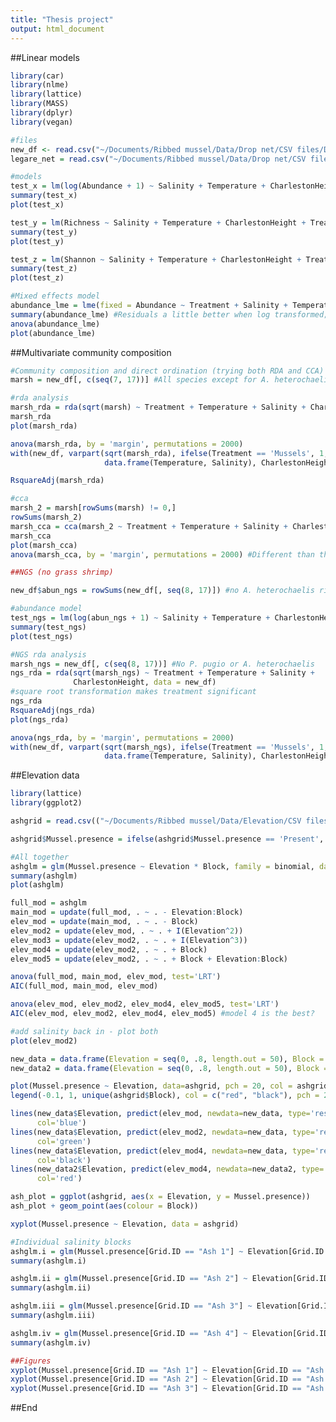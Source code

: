 ```yaml
---
title: "Thesis project"
output: html_document
---
```

##Linear models
```r
library(car)
library(nlme)
library(lattice)
library(MASS)
library(dplyr)
library(vegan)

#files
new_df <- read.csv("~/Documents/Ribbed mussel/Data/Drop net/CSV files/Diversity_abundance.csv")
legare_net = read.csv("~/Documents/Ribbed mussel/Data/Drop net/CSV files/Legare.csv")

#models
test_x = lm(log(Abundance + 1) ~ Salinity + Temperature + CharlestonHeight + Treatment + Pairing, data = new_df) 
summary(test_x)
plot(test_x)

test_y = lm(Richness ~ Salinity + Temperature + CharlestonHeight + Treatment + Pairing, data = new_df) 
summary(test_y)
plot(test_y)

test_z = lm(Shannon ~ Salinity + Temperature + CharlestonHeight + Treatment + Pairing, data = new_df) 
summary(test_z)
plot(test_z)

#Mixed effects model
abundance_lme = lme(fixed = Abundance ~ Treatment + Salinity + Temperature + CharlestonHeight, random = ~1 | Date/Pairing, data = new_df)
summary(abundance_lme) #Residuals a little better when log transformed; salinity becomes less "important" when this happens
anova(abundance_lme)
plot(abundance_lme)
```

##Multivariate community composition
```r
#Community composition and direct ordination (trying both RDA and CCA)
marsh = new_df[, c(seq(7, 17))] #All species except for A. heterochaelis

#rda analysis
marsh_rda = rda(sqrt(marsh) ~ Treatment + Temperature + Salinity + CharlestonHeight, data = new_df) #square root transformation makes treatment significant
marsh_rda
plot(marsh_rda)

anova(marsh_rda, by = 'margin', permutations = 2000)
with(new_df, varpart(sqrt(marsh_rda), ifelse(Treatment == 'Mussels', 1, 0),  
                     data.frame(Temperature, Salinity), CharlestonHeight))

RsquareAdj(marsh_rda)

#cca
marsh_2 = marsh[rowSums(marsh) != 0,]
rowSums(marsh_2)
marsh_cca = cca(marsh_2 ~ Treatment + Temperature + Salinity + CharlestonHeight,                      data = new_df[-c(11, 62, 63, 65, 66, 68, 70),]) #All rows                         have to be greater than zero
marsh_cca
plot(marsh_cca)
anova(marsh_cca, by = 'margin', permutations = 2000) #Different than the rda analysis. Tidal height becomes much less important. Treatment is way more important. Temperature remains fairly important.

##NGS (no grass shrimp)

new_df$abun_ngs = rowSums(new_df[, seq(8, 17)]) #no A. heterochaelis right now because of NAs

#abundance model
test_ngs = lm(log(abun_ngs + 1) ~ Salinity + Temperature + CharlestonHeight + Treatment + Pairing, data = new_df) 
summary(test_ngs)
plot(test_ngs)

#NGS rda analysis
marsh_ngs = new_df[, c(seq(8, 17))] #No P. pugio or A. heterochaelis
ngs_rda = rda(sqrt(marsh_ngs) ~ Treatment + Temperature + Salinity +
              CharlestonHeight, data = new_df) 
#square root transformation makes treatment significant
ngs_rda
RsquareAdj(ngs_rda)
plot(ngs_rda)

anova(ngs_rda, by = 'margin', permutations = 2000)
with(new_df, varpart(sqrt(marsh_ngs), ifelse(Treatment == 'Mussels', 1, 0),  
                     data.frame(Temperature, Salinity), CharlestonHeight))
```

##Elevation data
```r
library(lattice)
library(ggplot2)

ashgrid = read.csv(("~/Documents/Ribbed mussel/Data/Elevation/CSV files/Ash_grids.csv"))

ashgrid$Mussel.presence = ifelse(ashgrid$Mussel.presence == 'Present', 1, 0)

#All together
ashglm = glm(Mussel.presence ~ Elevation * Block, family = binomial, data = ashgrid)
summary(ashglm)
plot(ashglm)

full_mod = ashglm
main_mod = update(full_mod, . ~ . - Elevation:Block)
elev_mod = update(main_mod, . ~ . - Block)
elev_mod2 = update(elev_mod, . ~ . + I(Elevation^2))
elev_mod3 = update(elev_mod2, . ~ . + I(Elevation^3))
elev_mod4 = update(elev_mod2, . ~ . + Block)
elev_mod5 = update(elev_mod2, . ~ . + Block + Elevation:Block)

anova(full_mod, main_mod, elev_mod, test='LRT')
AIC(full_mod, main_mod, elev_mod)

anova(elev_mod, elev_mod2, elev_mod4, elev_mod5, test='LRT')
AIC(elev_mod, elev_mod2, elev_mod4, elev_mod5) #model 4 is the best?

#add salinity back in - plot both
plot(elev_mod2)

new_data = data.frame(Elevation = seq(0, .8, length.out = 50), Block = rep(c("15-20"), each = 50))
new_data2 = data.frame(Elevation = seq(0, .8, length.out = 50), Block = rep(c("20-25"), each = 50))

plot(Mussel.presence ~ Elevation, data=ashgrid, pch = 20, col = ashgrid$Block, xlab = "Elevation (m)", ylab = "Geukensia demissa presence")
legend(-0.1, 1, unique(ashgrid$Block), col = c("red", "black"), pch = 20)

lines(new_data$Elevation, predict(elev_mod, newdata=new_data, type='response'),
      col='blue')
lines(new_data$Elevation, predict(elev_mod2, newdata=new_data, type='response'),
      col='green')
lines(new_data$Elevation, predict(elev_mod4, newdata=new_data, type='response'),
      col='black')
lines(new_data2$Elevation, predict(elev_mod4, newdata=new_data2, type='response'),
      col='red')

ash_plot = ggplot(ashgrid, aes(x = Elevation, y = Mussel.presence))
ash_plot + geom_point(aes(colour = Block))

xyplot(Mussel.presence ~ Elevation, data = ashgrid)

#Individual salinity blocks
ashglm.i = glm(Mussel.presence[Grid.ID == "Ash 1"] ~ Elevation[Grid.ID == "Ash 1"], family = binomial, data = ashgrid)
summary(ashglm.i)

ashglm.ii = glm(Mussel.presence[Grid.ID == "Ash 2"] ~ Elevation[Grid.ID == "Ash 2"], family = binomial, data = ashgrid)
summary(ashglm.ii)

ashglm.iii = glm(Mussel.presence[Grid.ID == "Ash 3"] ~ Elevation[Grid.ID == "Ash 3"], family = binomial, data = ashgrid)
summary(ashglm.iii)

ashglm.iv = glm(Mussel.presence[Grid.ID == "Ash 4"] ~ Elevation[Grid.ID == "Ash 4"], family = binomial, data = ashgrid)
summary(ashglm.iv)

##Figures 
xyplot(Mussel.presence[Grid.ID == "Ash 1"] ~ Elevation[Grid.ID == "Ash 1"], data = ashgrid)
xyplot(Mussel.presence[Grid.ID == "Ash 2"] ~ Elevation[Grid.ID == "Ash 2"], data = ashgrid)
xyplot(Mussel.presence[Grid.ID == "Ash 3"] ~ Elevation[Grid.ID == "Ash 3"], data = ashgrid)
```

##End
